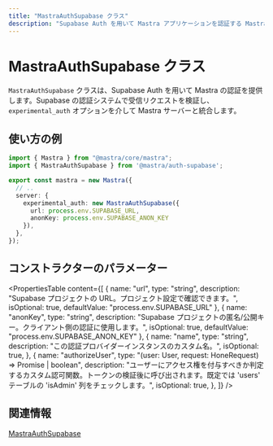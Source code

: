 ```yaml
---
title: "MastraAuthSupabase クラス"
description: "Supabase Auth を用いて Mastra アプリケーションを認証する MastraAuthSupabase クラスの API リファレンス。"
---
```


# MastraAuthSupabase クラス

`MastraAuthSupabase` クラスは、Supabase Auth を用いて Mastra の認証を提供します。Supabase の認証システムで受信リクエストを検証し、`experimental_auth` オプションを介して Mastra サーバーと統合します。

## 使い方の例

```typescript filename="src/mastra/index.ts" showLineNumbers copy
import { Mastra } from "@mastra/core/mastra";
import { MastraAuthSupabase } from '@mastra/auth-supabase';

export const mastra = new Mastra({
  // ..
  server: {
    experimental_auth: new MastraAuthSupabase({
      url: process.env.SUPABASE_URL,
      anonKey: process.env.SUPABASE_ANON_KEY
    }),
  },
});
```


## コンストラクターのパラメーター

<PropertiesTable
  content={[
    {
      name: "url",
      type: "string",
      description: "Supabase プロジェクトの URL。プロジェクト設定で確認できます。",
      isOptional: true,
      defaultValue: "process.env.SUPABASE_URL"
    },
    {
      name: "anonKey",
      type: "string",
      description: "Supabase プロジェクトの匿名/公開キー。クライアント側の認証に使用します。",
      isOptional: true,
      defaultValue: "process.env.SUPABASE_ANON_KEY"
    },
    {
      name: "name",
      type: "string",
      description: "この認証プロバイダーインスタンスのカスタム名。",
      isOptional: true,
    },
    {
      name: "authorizeUser",
      type: "(user: User, request: HoneRequest) => Promise<boolean> | boolean",
      description: "ユーザーにアクセス権を付与すべきか判定するカスタム認可関数。トークンの検証後に呼び出されます。既定では 'users' テーブルの 'isAdmin' 列をチェックします。",
      isOptional: true,
    },
  ]}
/>

## 関連情報

[MastraAuthSupabase](/docs/auth/supabase.mdx)